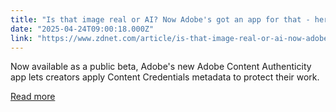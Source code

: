 ```yaml
---
title: "Is that image real or AI? Now Adobe's got an app for that - here's how to use it"
date: "2025-04-24T09:00:18.000Z"
link: "https://www.zdnet.com/article/is-that-image-real-or-ai-now-adobes-got-an-app-for-that-heres-how-to-use-it/"
---
```


Now available as a public beta, Adobe's new Adobe Content Authenticity app lets creators apply Content Credentials​ metadata to protect their work.

[Read more](https://www.zdnet.com/article/is-that-image-real-or-ai-now-adobes-got-an-app-for-that-heres-how-to-use-it/)
